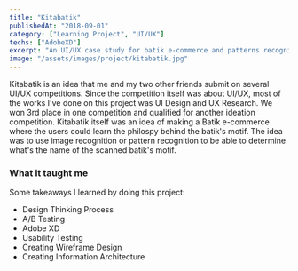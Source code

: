 ```yaml
---
title: "Kitabatik"
publishedAt: "2018-09-01"
category: ["Learning Project", "UI/UX"]
techs: ["AdobeXD"]
excerpt: "An UI/UX case study for batik e-commerce and patterns recognition built for mobile application."
image: "/assets/images/project/kitabatik.jpg"
---
```


Kitabatik is an idea that me and my two other friends submit on several UI/UX competitions.
Since the competition itself was about UI/UX, most of the works I've done on this project was UI Design and UX Research.
We won 3rd place in one competition and qualified for another ideation competition.
Kitabatik itself was an idea of making a Batik e-commerce where the users could learn the philospy behind the batik's motif.
The idea was to use image recognition or pattern recognition to be able to determine what's the name of the scanned batik's motif.

### What it taught me

Some takeaways I learned by doing this project:

- Design Thinking Process
- A/B Testing
- Adobe XD
- Usability Testing
- Creating Wireframe Design
- Creating Information Architecture
